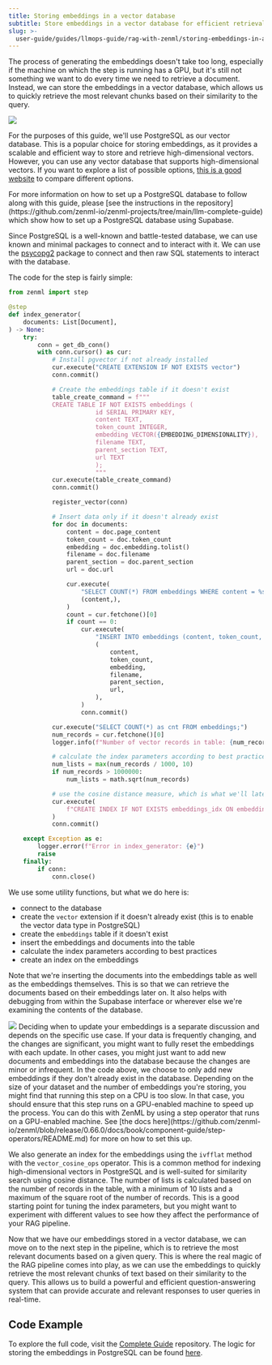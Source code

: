 ---
title: Storing embeddings in a vector database
subtitle: Store embeddings in a vector database for efficient retrieval.
slug: >-
  user-guide/guides/llmops-guide/rag-with-zenml/storing-embeddings-in-a-vector-database
---


The process of generating the embeddings doesn't take too long, especially if the machine on which the step is running has a GPU, but it's still not something we want to do every time we need to retrieve a document. Instead, we can store the embeddings in a vector database, which allows us to quickly retrieve the most relevant chunks based on their similarity to the query.
<Frame>
  <img src="../../../../_assets/user-guide/data-int-5.png"/>
</Frame>

For the purposes of this guide, we'll use PostgreSQL as our vector database. This is a popular choice for storing embeddings, as it provides a scalable and efficient way to store and retrieve high-dimensional vectors. However, you can use any vector database that supports high-dimensional vectors. If you want to explore a list of possible options, [this is a good website](https://superlinked.com/vector-db-comparison/) to compare different options.

<Info>
    For more information on how to set up a PostgreSQL database to follow along with this guide, please [see the instructions in the repository](https://github.com/zenml-io/zenml-projects/tree/main/llm-complete-guide) which show how to set up a PostgreSQL database using Supabase.
</Info>

Since PostgreSQL is a well-known and battle-tested database, we can use known and minimal packages to connect and to interact with it. We can use the [psycopg2](https://www.psycopg.org/docs/) package to connect and then raw SQL statements to interact with the database.

The code for the step is fairly simple:

```py
from zenml import step

@step
def index_generator(
    documents: List[Document],
) -> None:
    try:
        conn = get_db_conn()
        with conn.cursor() as cur:
            # Install pgvector if not already installed
            cur.execute("CREATE EXTENSION IF NOT EXISTS vector")
            conn.commit()

            # Create the embeddings table if it doesn't exist
            table_create_command = f"""
            CREATE TABLE IF NOT EXISTS embeddings (
                        id SERIAL PRIMARY KEY,
                        content TEXT,
                        token_count INTEGER,
                        embedding VECTOR({EMBEDDING_DIMENSIONALITY}),
                        filename TEXT,
                        parent_section TEXT,
                        url TEXT
                        );
                        """
            cur.execute(table_create_command)
            conn.commit()

            register_vector(conn)

            # Insert data only if it doesn't already exist
            for doc in documents:
                content = doc.page_content
                token_count = doc.token_count
                embedding = doc.embedding.tolist()
                filename = doc.filename
                parent_section = doc.parent_section
                url = doc.url

                cur.execute(
                    "SELECT COUNT(*) FROM embeddings WHERE content = %s",
                    (content,),
                )
                count = cur.fetchone()[0]
                if count == 0:
                    cur.execute(
                        "INSERT INTO embeddings (content, token_count, embedding, filename, parent_section, url) VALUES (%s, %s, %s, %s, %s, %s)",
                        (
                            content,
                            token_count,
                            embedding,
                            filename,
                            parent_section,
                            url,
                        ),
                    )
                    conn.commit()

            cur.execute("SELECT COUNT(*) as cnt FROM embeddings;")
            num_records = cur.fetchone()[0]
            logger.info(f"Number of vector records in table: {num_records}")

            # calculate the index parameters according to best practices
            num_lists = max(num_records / 1000, 10)
            if num_records > 1000000:
                num_lists = math.sqrt(num_records)

            # use the cosine distance measure, which is what we'll later use for querying
            cur.execute(
                f"CREATE INDEX IF NOT EXISTS embeddings_idx ON embeddings USING ivfflat (embedding vector_cosine_ops) WITH (lists = {num_lists});"
            )
            conn.commit()

    except Exception as e:
        logger.error(f"Error in index_generator: {e}")
        raise
    finally:
        if conn:
            conn.close()
```

We use some utility functions, but what we do here is:

* connect to the database
* create the `vector` extension if it doesn't already exist (this is to enable the vector data type in PostgreSQL)
* create the `embeddings` table if it doesn't exist
* insert the embeddings and documents into the table
* calculate the index parameters according to best practices
* create an index on the embeddings

Note that we're inserting the documents into the embeddings table as well as the embeddings themselves. This is so that we can retrieve the documents based on their embeddings later on. It also helps with debugging from within the Supabase interface or wherever else we're examining the contents of the database.
<Frame caption="The Supabase editor interface">
  <img src="../../../../_assets/user-guide/data-int-6.png"/>
</Frame>
Deciding when to update your embeddings is a separate discussion and depends on the specific use case. If your data is frequently changing, and the changes are significant, you might want to fully reset the embeddings with each update. In other cases, you might just want to add new documents and embeddings into the database because the changes are minor or infrequent. In the code above, we choose to only add new embeddings if they don't already exist in the database.

<Info>
    Depending on the size of your dataset and the number of embeddings you're storing, you might find that running this step on a CPU is too slow. In that case, you should ensure that this step runs on a GPU-enabled machine to speed up the process. You can do this with ZenML by using a step operator that runs on a GPU-enabled machine. See [the docs here](https://github.com/zenml-io/zenml/blob/release/0.66.0/docs/book/component-guide/step-operators/README.md) for more on how to set this up.
</Info>

We also generate an index for the embeddings using the `ivfflat` method with the `vector_cosine_ops` operator. This is a common method for indexing high-dimensional vectors in PostgreSQL and is well-suited for similarity search using cosine distance. The number of lists is calculated based on the number of records in the table, with a minimum of 10 lists and a maximum of the square root of the number of records. This is a good starting point for tuning the index parameters, but you might want to experiment with different values to see how they affect the performance of your RAG pipeline.

Now that we have our embeddings stored in a vector database, we can move on to the next step in the pipeline, which is to retrieve the most relevant documents based on a given query. This is where the real magic of the RAG pipeline comes into play, as we can use the embeddings to quickly retrieve the most relevant chunks of text based on their similarity to the query. This allows us to build a powerful and efficient question-answering system that can provide accurate and relevant responses to user queries in real-time.

## Code Example

To explore the full code, visit the [Complete Guide](https://github.com/zenml-io/zenml-projects/tree/main/llm-complete-guide) repository. The logic for storing the embeddings in PostgreSQL can be found [here](https://github.com/zenml-io/zenml-projects/tree/main/llm-complete-guide/steps/populate%5Findex.py).

